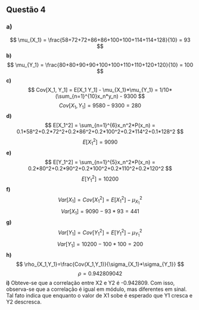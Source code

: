 ## Questão 4

### a)
$$ \mu_{X_1} = \frac{58+72+72+86+86+100+100+114+114+128}{10} = 93 $$
**b)**
$$ \mu_{Y_1} = \frac{80+80+90+90+100+100+110+110+120+120}{10} = 100 $$
**c)**
$$ Cov[X_1, Y_1] = E[X_1 Y_1] - \mu_{X_1}*\mu_{Y_1} = 1/10*(\sum_{n=1}^{10}x_n*y_n) - 9300 $$
$$ Cov[X_1, Y_1] = 9580 - 9300 = 280 $$
**d)**
$$ E[X_1^2] = \sum_{n=1}^{6}x_n^2*P(x_n) = 0.1*58^2+0.2*72^2+0.2*86^2+0.2*100^2+0.2*114^2+0.1*128^2 $$
$$ E[X_1^2] = 9090 $$
**e)**
$$ E[Y_1^2] = \sum_{n=1}^{5}x_n^2*P(x_n) = 0.2*80^2+0.2*90^2+0.2*100^2+0.2*110^2+0.2*120^2 $$
$$ E[Y_1^2] = 10200 $$
**f)**
$$ Var[X_1] = Cov[X_1^2] = E[X_1^2] - \mu_{X_1}^2$$
$$ Var[X_1] = 9090 - 93*93 = 441 $$
**g)**
$$ Var[Y_1] = Cov[Y_1^2] = E[Y_1^2] - \mu_{Y_1}^2$$
$$ Var[Y_1] = 10200 - 100*100 = 200 $$
**h)**
$$ \rho_{X_1,Y_1}=\frac{Cov(X_1,Y_1)}{\sigma_{X_1}*\sigma_{Y_1}} $$
$$ \rho = 0.942809042 $$
**i)**
Obteve-se que a correlação entre X2 e Y2 é -0.942809. Com isso, observa-se que a correlação é igual em módulo, mas diferentes em sinal. Tal fato indica que enquanto o valor de X1 sobe é esperado que Y1 cresca e Y2 descresca.
